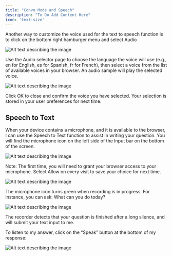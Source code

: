 ```yaml
---
title: "Convo Mode and Speech"
description: "To Do Add Content Here"
icon: 'text-size'
---
```


Another way to customize the voice used for the text to speech function is to click on the bottom right hamburger menu and select Audio

![Alt text describing the image](https://placeholdit.com/1000x600/fcefff/c0a1e6)


Use the Audio selector page to choose the language the voice will use (e.g., en for English, es for Spanish, fr for French), then select a voice from the list of available voices in your browser. An audio sample will play the selected voice.

![Alt text describing the image](https://placeholdit.com/1000x600/fcefff/c0a1e6)

Click OK to close and confirm the voice you have selected. Your selection is stored in your user preferences for next time.


## Speech to Text

When your device contains a microphone, and it is available to the browser, I can use the Speech to Text function to assist in writing your question. You will find the microphone icon on the left side of the Input bar on the bottom of the screen.

![Alt text describing the image](https://placeholdit.com/1000x600/fcefff/c0a1e6)

Note: The first time, you will need to grant your browser access to your microphone. Select Allow on every visit to save your choice for next time.

![Alt text describing the image](https://placeholdit.com/1000x600/fcefff/c0a1e6)

The microphone icon turns green when recording is in progress. For instance, you can ask:
What can you do today?

![Alt text describing the image](https://placeholdit.com/1000x600/fcefff/c0a1e6)

The recorder detects that your question is finished after a long silence, and will submit your text input to me.

To listen to my answer, click on the “Speak” button at the bottom of my response:

![Alt text describing the image](https://placeholdit.com/1000x600/fcefff/c0a1e6)

